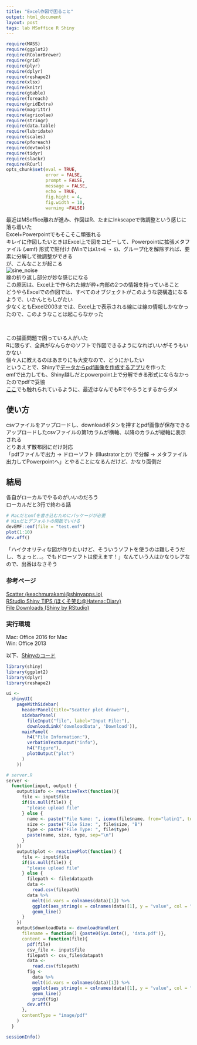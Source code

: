 ```yaml
---
title: "Excel作図で困ること"
output: html_document
layout: post
tags: lab MSoffice R Shiny
---
```


```r
require(MASS)
require(ggplot2)
require(RColorBrewer) 
require(grid)
require(plyr)
require(dplyr)
require(reshape2)
require(xlsx)
require(knitr)
require(gtable)
require(foreach)
require(gridExtra)
require(magrittr)
require(agricolae)
require(stringr)
require(data.table)
require(lubridate)
require(scales)
require(pforeach)
require(devtools)
require(tidyr)
require(slackr)
require(RCurl)
opts_chunk$set(eval = TRUE,
               error = FALSE,
               prompt = FALSE,
               message = FALSE,
               echo = TRUE,
               fig.hight = 4,
               fig.width = 10,
               warning =FALSE)
```


最近はMSoffice離れが進み、作図はR、たまにInkscapeで微調整という感じに落ち着いた  
Excel+Powerpointでもそこそこ頑張れる  
キレイに作図したいときはExcel上で図をコピーして、Powerpointに拡張メタファイル (.emf) 形式で貼付け (Winでは`Alt+E → S`)、グループ化を解除すれば、要素に分解して微調整ができる   
が、こんなことが起こる  
![sine_noise](/figure/source/2016-02-29-MSofficeFigure/sine_noise.svg)  
線の折り返し部分が妙な感じになる  
この原因は、Excel上で作られた線が枠+内部の2つの情報を持っていること  
どうやらExcelでの作図では、すべてのオブジェクトがこのような袋構造になるようで、いかんともしがたい  
少なくともExcel2003までは、Excel上で表示される線には線の情報しかなかったので、このようなことは起こらなかった  

<br>

この描画問題で困っている人がいた    
Rに限らず、全員がなんらかのソフトで作図できるようになればいいがそうもいかない  
個々人に教えるのはあまりにも大変なので、どうにかしたい  
ということで、Shinyで[データからpdf画像を作成するアプリ](https://keachmurakami.shinyapps.io/Scatter/)を作った  
emfで出力しても、Shiny越しだとpowerpoint上で分解できる形式にならなかったのでpdfで妥協  
[ここ](http://d.hatena.ne.jp/hoxo_m/20121228/p1)でも触れられているように、最近はなんでもRでやろうとするからダメ  

## 使い方  
csvファイルをアップロードし、downloadボタンを押すとpdf画像が保存できる  
アップロードしたcsvファイルの第1カラムが横軸、以降のカラムが縦軸に表示される  
とりあえず散布図にだけ対応  
「pdfファイルで出力 → ドローソフト (Illustratorとか) で分解 → メタファイル出力してPowerpointへ」とやることになるんだけど、かなり面倒だ  

## 結局　
各自がローカルでやるのがいいのだろう  
ローカルだと3行で終わる話   
```r
# Macだとemfを書き込むためにパッケージが必要
# Winだとデフォルトの関数でいける
devEMF::emf(file = "test.emf")
plot(1:10)
dev.off()
```

「ハイクオリティな図が作りたいけど、そういうソフトを使うのは難しそうだし、ちょっと...。でもドローソフトは使えます！」なんていう人はかなりレアなので、出番はなさそう  

### 参考ページ  
[Scatter (keachmurakami@shinyapps.io)](https://keachmurakami.shinyapps.io/Scatter/)  
[RStudio Shiny TIPS (ほくそ笑む@Hatena::Diary)](http://d.hatena.ne.jp/hoxo_m/20121228/p1)  
[File Downloads (Shiny by RStudio)](http://shiny.rstudio.com/reference/shiny/latest/downloadHandler.html)  

### 実行環境  
Mac: Office 2016 for Mac  
Win: Office 2013  

以下、[Shinyのコード](https://github.com/KeachMurakami/KeachMurakami.github.io/blob/master/_shiny/MakeScatter/app.R)  
```r
library(shiny)
library(ggplot2)
library(dplyr)
library(reshape2)

ui <-
  shinyUI(
    pageWithSidebar(
      headerPanel(title="Scatter plot drawer"),
      sidebarPanel(
        fileInput("file", label="Input File:"),
        downloadLink('downloadData', 'Download')),
      mainPanel(
        h4("File Information:"),
        verbatimTextOutput("info"),
        h4("Figure"),
        plotOutput("plot")
      )
    ))

# server.R
server <-
  function(input, output) {
    output$info <- reactiveText(function(){
      file <- input$file
      if(is.null(file)) {
        "please upload file"
      } else {
        name <- paste("File Name: ", iconv(file$name, from="latin1", to="UTF-8"))
        size <- paste("File Size: ", file$size, "B")
        type <- paste("File Type: ", file$type)
        paste(name, size, type, sep="\n")
      }
    })
    output$plot <- reactivePlot(function() {
      file <- input$file
      if(is.null(file)) {
        "please upload file"
      } else {
        filepath <- file$datapath
        data <-
          read.csv(filepath) 
        data %>%
          melt(id.vars = colnames(data)[1]) %>%
          ggplot(aes_string(x = colnames(data)[1], y = "value", col = "variable")) +
          geom_line()
      }
    })
    output$downloadData <- downloadHandler(
      filename = function() {paste0(Sys.Date(), 'data.pdf')},
      content = function(file){
        pdf(file)
        csv_file <- input$file
        filepath <- csv_file$datapath
        data <-
          read.csv(filepath) 
        fig <-
          data %>%
          melt(id.vars = colnames(data)[1]) %>%
          ggplot(aes_string(x = colnames(data)[1], y = "value", col = "variable")) +
          geom_line()
          print(fig)
        dev.off()
      },
      contentType = "image/pdf"
    )
  }
```

```r
sessionInfo()
```
